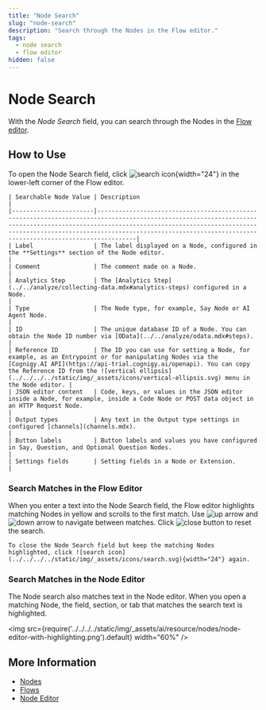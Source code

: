 ```yaml
---
title: "Node Search" 
slug: "node-search"
description: "Search through the Nodes in the Flow editor."
tags:
  - node search
  - flow editor
hidden: false 
---
```



# Node Search

With the _Node Search_ field, you can search through the Nodes in the [Flow editor](../flows/editor.mdx).

## How to Use

To open the Node Search field, click ![search icon](../../../../static/img/_assets/icons/search.svg){width="24"} in the lower-left corner of the Flow editor.

<CollapsibleSection title="Searchable Content">

    | Searchable Node Value | Description                                                                                                                                                                                                                                                                                       |
    |-----------------------|---------------------------------------------------------------------------------------------------------------------------------------------------------------------------------------------------------------------------------------------------------------------------------------------------|
    | Label                 | The label displayed on a Node, configured in the **Settings** section of the Node editor.                                                                                                                                                                                                         |
    | Comment               | The comment made on a Node.                                                                                                                                                                                                                                                                       |
    | Analytics Step        | The [Analytics Step](../../analyze/collecting-data.mdx#analytics-steps) configured in a Node.                                                                                                                                                                                                      |
    | Type                  | The Node type, for example, Say Node or AI Agent Node.                                                                                                                                                                                                                                            |
    | ID                    | The unique database ID of a Node. You can obtain the Node ID number via [OData](../../analyze/odata.mdx#steps).                                                                                                                                                                                    |
    | Reference ID          | The ID you can use for setting a Node, for example, as an Entrypoint or for manipulating Nodes via the [Cognigy.AI API](https://api-trial.cognigy.ai/openapi). You can copy the Reference ID from the ![vertical ellipsis](../../../../static/img/_assets/icons/vertical-ellipsis.svg) menu in the Node editor. |
    | JSON editor content   | Code, keys, or values in the JSON editor inside a Node, for example, inside a Code Node or POST data object in an HTTP Request Node.                                                                                                                                                                |
    | Output types          | Any text in the Output type settings in configured [channels](channels.mdx).                                                                                                                                                                                                                       |
    | Button labels         | Button labels and values you have configured in Say, Question, and Optional Question Nodes.                                                                                                                                                                                                       |
    | Settings fields       | Setting fields in a Node or Extension.                                                                                                                                                                                                                                                            |
    

</CollapsibleSection>


### Search Matches in the Flow Editor

When you enter a text into the Node Search field, the Flow editor highlights matching Nodes in yellow and scrolls to the first match. Use ![up arrow](../../../../static/img/_assets/icons/arrow-up.svg) and ![down arrow](../../../../static/img/_assets/icons/arrow-down.svg) to navigate between matches. Click ![close button](../../../../static/img/_assets/icons/close-button.svg) to reset the search.

<CollapsibleSection title="Toggle Search Results">

    To close the Node Search field but keep the matching Nodes highlighted, click ![search icon](../../../../static/img/_assets/icons/search.svg){width="24"} again.

</CollapsibleSection>


### Search Matches in the Node Editor

The Node search also matches text in the Node editor. When you open a matching Node, the field, section, or tab that matches the search text is highlighted.

<img src={require('../../../../static/img/_assets/ai/resource/nodes/node-editor-with-highlighting.png').default} width="60%" />

## More Information

- [Nodes](overview.mdx)
- [Flows](../flows/overview.mdx)
- [Node Editor](../flows/editor.mdx)
